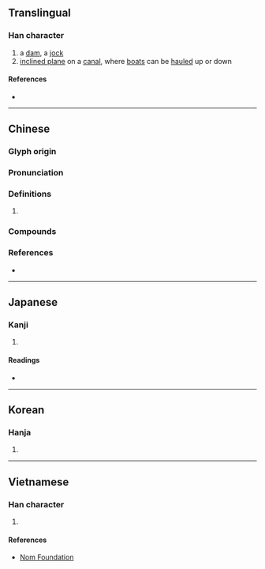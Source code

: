 {{character info}}
==Translingual==

===Han character===
{{Han char|rn=32|rad=土|as=08|sn=11|four=45132|canj=GLE|ids=⿰土隶}}

# a [[dam]], a [[jock]]
# [[inclined plane]] on a [[canal]], where [[boat]]s can be [[haul]]ed up or down

====References====
* {{Han ref|kx=0230.400|dkj=05179|dj=0467.010|hdz=10458.120|uh=57ED|ud=22509|bh=D4B4|bd=54452}}

----

==Chinese==
{{zh-forms}}

===Glyph origin===
{{Han etym}}

===Pronunciation===
{{zh-pron
|m=dài
|c=dai6,doi6
|mc=y
|oc=y
|cat=
}}

===Definitions===
{{zh-hanzi}}

# {{rfdef|zh}}

===Compounds===
{{zh-der|埭堰|陳埭}}

===References===
* {{R:yue:mfccd}}

----

==Japanese==

===Kanji===
{{ja-kanji|grade=|rs=土08}}

# {{rfdef|ja|sort=土08}}

====Readings====
* {{ja-readings|on=[[たい]] (tai), [[だい]] (dai)|kun=[[せき]] (seki)}}

----

==Korean==

===Hanja===
{{ko-hanja|hangeul=태|rv=tae|mr=t'ae}}

# {{rfdef|ko|sort=土08}}

----

==Vietnamese==

===Han character===
{{vi-readings|reading=đại|rs=土08}}

# {{rfdef|vi|sort=土08}}

====References====
* [http://nomfoundation.org/common/nom_details.php?codepoint=57ed Nom Foundation]